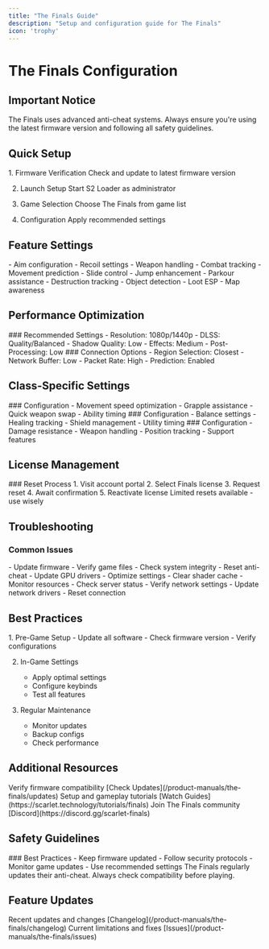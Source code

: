 ```yaml
---
title: "The Finals Guide"
description: "Setup and configuration guide for The Finals"
icon: 'trophy'
---
```


# The Finals Configuration

## Important Notice

<Warning>
The Finals uses advanced anti-cheat systems. Always ensure you're using the latest firmware version and following all safety guidelines.
</Warning>

## Quick Setup

<Steps>
  1. Firmware Verification
     Check and update to latest firmware version
     
  2. Launch Setup
     Start S2 Loader as administrator
     
  3. Game Selection
     Choose The Finals from game list
     
  4. Configuration
     Apply recommended settings
</Steps>

## Feature Settings

<CardGroup>
  <Card title="Combat Features" icon="crosshairs">
    - Aim configuration
    - Recoil settings
    - Weapon handling
    - Combat tracking
  </Card>
  
  <Card title="Movement" icon="person-running">
    - Movement prediction
    - Slide control
    - Jump enhancement
    - Parkour assistance
  </Card>
  
  <Card title="Environment" icon="mountain">
    - Destruction tracking
    - Object detection
    - Loot ESP
    - Map awareness
  </Card>
</CardGroup>

## Performance Optimization

<Tabs>
  <Tab title="Graphics Settings">
    ### Recommended Settings
    - Resolution: 1080p/1440p
    - DLSS: Quality/Balanced
    - Shadow Quality: Low
    - Effects: Medium
    - Post-Processing: Low
  </Tab>
  
  <Tab title="Network Settings">
    ### Connection Options
    - Region Selection: Closest
    - Network Buffer: Low
    - Packet Rate: High
    - Prediction: Enabled
  </Tab>
</Tabs>

## Class-Specific Settings

<AccordionGroup>
  <Accordion title="Light Build">
    ### Configuration
    - Movement speed optimization
    - Grapple assistance
    - Quick weapon swap
    - Ability timing
  </Accordion>
  
  <Accordion title="Medium Build">
    ### Configuration
    - Balance settings
    - Healing tracking
    - Shield management
    - Utility timing
  </Accordion>
  
  <Accordion title="Heavy Build">
    ### Configuration
    - Damage resistance
    - Weapon handling
    - Position tracking
    - Support features
  </Accordion>
</AccordionGroup>

## License Management

<Accordion title="HWID Reset">
### Reset Process
1. Visit account portal
2. Select Finals license
3. Request reset
4. Await confirmation
5. Reactivate license

<Warning>
Limited resets available - use wisely
</Warning>
</Accordion>

## Troubleshooting

### Common Issues

<AccordionGroup>
  <Accordion title="Anti-Cheat Errors">
    - Update firmware
    - Verify game files
    - Check system integrity
    - Reset anti-cheat
  </Accordion>
  
  <Accordion title="Performance Issues">
    - Update GPU drivers
    - Optimize settings
    - Clear shader cache
    - Monitor resources
  </Accordion>
  
  <Accordion title="Connection Problems">
    - Check server status
    - Verify network settings
    - Update network drivers
    - Reset connection
  </Accordion>
</AccordionGroup>

## Best Practices

<Steps>
  1. Pre-Game Setup
     - Update all software
     - Check firmware version
     - Verify configurations
     
  2. In-Game Settings
     - Apply optimal settings
     - Configure keybinds
     - Test all features
     
  3. Regular Maintenance
     - Monitor updates
     - Backup configs
     - Check performance
</Steps>

## Additional Resources

<CardGroup>
  <Card title="Update Checker" icon="clock">
    Verify firmware compatibility
    [Check Updates](/product-manuals/the-finals/updates)
  </Card>
  
  <Card title="Video Guides" icon="video">
    Setup and gameplay tutorials
    [Watch Guides](https://scarlet.technology/tutorials/finals)
  </Card>
  
  <Card title="Community" icon="users">
    Join The Finals community
    [Discord](https://discord.gg/scarlet-finals)
  </Card>
</CardGroup>

## Safety Guidelines

<Accordion title="Important Safety Notes">
### Best Practices
- Keep firmware updated
- Follow security protocols
- Monitor game updates
- Use recommended settings

<Warning>
The Finals regularly updates their anti-cheat. Always check compatibility before playing.
</Warning>
</Accordion>

## Feature Updates

<CardGroup>
  <Card title="Latest Changes" icon="clipboard">
    Recent updates and changes
    [Changelog](/product-manuals/the-finals/changelog)
  </Card>
  
  <Card title="Known Issues" icon="bug">
    Current limitations and fixes
    [Issues](/product-manuals/the-finals/issues)
  </Card>
</CardGroup> 